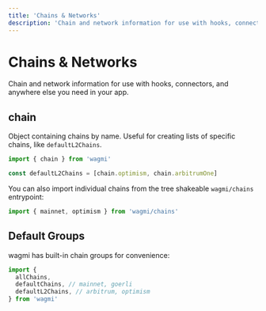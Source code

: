 ```yaml
---
title: 'Chains & Networks'
description: 'Chain and network information for use with hooks, connectors, and anywhere else you need in your app.'
---
```


# Chains & Networks

Chain and network information for use with hooks, connectors, and anywhere else you need in your app.

## chain

Object containing chains by name. Useful for creating lists of specific chains, like `defaultL2Chains`.

```ts
import { chain } from 'wagmi'

const defaultL2Chains = [chain.optimism, chain.arbitrumOne]
```

You can also import individual chains from the tree shakeable `wagmi/chains` entrypoint:

```ts
import { mainnet, optimism } from 'wagmi/chains'
```

## Default Groups

wagmi has built-in chain groups for convenience:

```ts
import {
  allChains,
  defaultChains, // mainnet, goerli
  defaultL2Chains, // arbitrum, optimism
} from 'wagmi'
```
